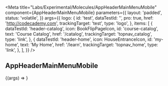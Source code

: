
<Meta
  title="Labs/Experimental/Molecules/AppHeaderMainMenuMobile"
  component={AppHeaderMainMenuMobile}
  parameters={{
    layout: 'padded',
    status: 'volatile',
  }}
  args={{
    logo: {
      id: 'test',
      dataTestId: '',
      pro: true,
      href: 'http://codecademy.com',
      trackingTarget: 'test',
      type: 'logo',
    },
    items: [
      {
        dataTestId: 'header-catalog',
        icon: BookFlipPageIcon,
        id: 'course-catalog',
        text: 'Course Catalog',
        href: '/catalog',
        trackingTarget: 'topnav_catalog',
        type: 'link',
      },
      {
        dataTestId: 'header-home',
        icon: HouseEntranceIcon,
        id: 'my-home',
        text: 'My Home',
        href: '/learn',
        trackingTarget: 'topnav_home',
        type: 'link',
      },
    ],
  }}
/>

<Props of={AppHeaderMainMenuMobile} />

## AppHeaderMainMenuMobile

<Canvas>
  <Story name="App Header Main Menu Mobile">
    {(args) => <AppHeaderMainMenuMobile {...args} />}
  </Story>
</Canvas>
